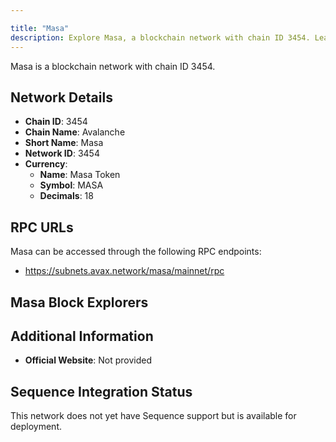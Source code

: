 ```yaml
---

title: "Masa"
description: Explore Masa, a blockchain network with chain ID 3454. Learn about its native currency, Masa Token, and how to interact with the network.
---
```




Masa is a blockchain network with chain ID 3454.

## Network Details

- **Chain ID**: 3454
- **Chain Name**: Avalanche
- **Short Name**: Masa
- **Network ID**: 3454
- **Currency**: 
  - **Name**: Masa Token
  - **Symbol**: MASA
  - **Decimals**: 18

## RPC URLs

Masa can be accessed through the following RPC endpoints:

- https://subnets.avax.network/masa/mainnet/rpc

## Masa Block Explorers



## Additional Information

- **Official Website**: Not provided

## Sequence Integration Status

This network does not yet have Sequence support but is available for deployment.
